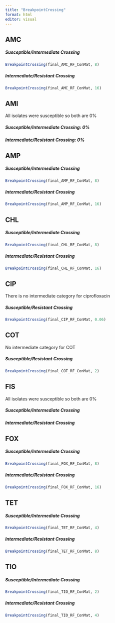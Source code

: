 ---
title: "BreakpointCrossing"
format: html
editor: visual
---

## AMC

##### Susceptible/Intermediate Crossing

```{r}
BreakpointCrossing(final_AMC_RF_ConMat, 8)
```

##### Intermediate/Resistant Crossing

```{r}
BreakpointCrossing(final_AMC_RF_ConMat, 16)
```

## AMI

All isolates were susceptible so both are 0%

##### Susceptible/Intermediate Crossing: 0%

##### Intermediate/Resistant Crossing: 0%

## AMP

##### Susceptible/Intermediate Crossing

```{r}
BreakpointCrossing(final_AMP_RF_ConMat, 8)
```

##### Intermediate/Resistant Crossing

```{r}
BreakpointCrossing(final_AMP_RF_ConMat, 16)
```

## CHL

##### Susceptible/Intermediate Crossing

```{r}
BreakpointCrossing(final_CHL_RF_ConMat, 8)
```

##### Intermediate/Resistant Crossing

```{r}
BreakpointCrossing(final_CHL_RF_ConMat, 16)
```

## CIP

There is no intermediate category for ciprofloxacin

##### Susceptible/Resistant Crossing

```{r}
BreakpointCrossing(final_CIP_RF_ConMat, 0.06)
```

## COT

No intermediate category for COT

##### Susceptible/Resistant Crossing

```{r}
BreakpointCrossing(final_COT_RF_ConMat, 2)
```

## FIS

All isolates were susceptible so both are 0%

##### Susceptible/Intermediate Crossing

##### Intermediate/Resistant Crossing

## FOX

##### Susceptible/Intermediate Crossing

```{r}
BreakpointCrossing(final_FOX_RF_ConMat, 8)
```

##### Intermediate/Resistant Crossing

```{r}
BreakpointCrossing(final_FOX_RF_ConMat, 16)
```

## TET

##### Susceptible/Intermediate Crossing

```{r}
BreakpointCrossing(final_TET_RF_ConMat, 4)
```

##### Intermediate/Resistant Crossing

```{r}
BreakpointCrossing(final_TET_RF_ConMat, 8)
```

## TIO

##### Susceptible/Intermediate Crossing

```{r}
BreakpointCrossing(final_TIO_RF_ConMat, 2)
```

##### Intermediate/Resistant Crossing

```{r}
BreakpointCrossing(final_TIO_RF_ConMat, 4)
```
